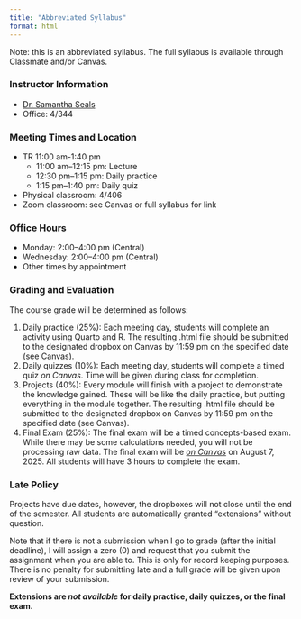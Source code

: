 ```yaml
---
title: "Abbreviated Syllabus"
format: html
---
```


Note: this is an abbreviated syllabus. The full syllabus is available through Classmate and/or Canvas.

### Instructor Information

- [Dr. Samantha Seals](http://samanthaseals.github.io)
-	Office: 4/344

### Meeting Times and Location

-	TR 11:00 am-1:40 pm
    - 11:00 am--12:15 pm: Lecture
    - 12:30 pm--1:15 pm: Daily practice
    - 1:15 pm--1:40 pm: Daily quiz
- Physical classroom: 4/406
- Zoom classroom: see Canvas or full syllabus for link

### Office Hours

- Monday: 2:00--4:00 pm (Central)
- Wednesday: 2:00--4:00 pm (Central)
- Other times by appointment

### Grading and Evaluation

The course grade will be determined as follows:

1. Daily practice (25%): Each meeting day, students will complete an activity using Quarto and R. The resulting .html file should be submitted to the designated dropbox on Canvas by 11:59 pm on the specified date (see Canvas). 
2. Daily quizzes (10%): Each meeting day, students will complete a timed quiz *on Canvas*. Time will be given during class for completion.
3. Projects (40%): Every module will finish with a project to demonstrate the knowledge gained. These will be like the daily practice, but putting everything in the module together. The resulting .html file should be submitted to the designated dropbox on Canvas by 11:59 pm on the specified date (see Canvas). 
4. Final Exam (25%): The final exam will be a timed concepts-based exam. While there may be some calculations needed, you will not be processing raw data. The final exam will be <u>*on Canvas*</u> on August 7, 2025. All students will have 3 hours to complete the exam.

### Late Policy 

Projects have due dates, however, the dropboxes will not close until the end of the semester. All students are automatically granted "extensions" without question. 

Note that if there is not a submission when I go to grade (after the initial deadline), I will assign a zero (0) and request that you submit the assignment when you are able to. This is only for record keeping purposes. There is no penalty for submitting late and a full grade will be given upon review of your submission.

**Extensions are *not available* for daily practice, daily quizzes, or the final exam.**
